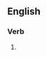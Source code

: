 {{also|décontaminâtes}}

==English==

===Verb===
{{head|en|verb form}}

# {{en-third-person singular of|decontaminate}}